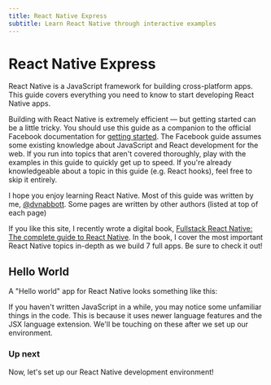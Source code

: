 ```yaml
---
title: React Native Express
subtitle: Learn React Native through interactive examples
---
```



# React Native Express

React Native is a JavaScript framework for building cross-platform apps. This guide covers everything you need to know to start developing React Native apps.

Building with React Native is extremely efficient — but getting started can be a little tricky. You should use this guide as a companion to the official Facebook documentation for [getting started](https://reactnative.dev/docs/getting-started.html). The Facebook guide assumes some existing knowledge about JavaScript and React development for the web. If you run into topics that aren't covered thoroughly, play with the examples in this guide to quickly get up to speed. If you're already knowledgeable about a topic in this guide (e.g. React hooks), feel free to skip it entirely.

I hope you enjoy learning React Native. Most of this guide was written by me, [@dvnabbott](https://twitter.com/dvnabbott). Some pages are written by other authors (listed at top of each page)

If you like this site, I recently wrote a digital book, [Fullstack React Native: The complete guide to React Native](https://gumroad.com/a/567063667). In the book, I cover the most important React Native topics in-depth as we build 7 full apps. Be sure to check it out!

## Hello World

A "Hello world" app for React Native looks something like this:

<Example code={example} />

If you haven't written JavaScript in a while, you may notice some unfamiliar things in the code. This is because it uses newer language features and the JSX language extension. We'll be touching on these after we set up our environment.

### Up next

Now, let's set up our React Native development environment!
